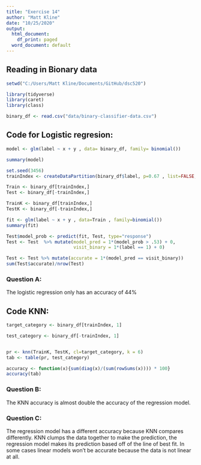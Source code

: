 ```yaml
---
title: "Exercise 14"
author: "Matt Kline"
date: "10/25/2020"
output:
  html_document:
    df_print: paged
  word_document: default
---
```


## Reading in Bionary data
```r
setwd("C:/Users/Matt Kline/Documents/GitHub/dsc520")

library(tidyverse)
library(caret)
library(class)

binary_df <- read.csv("data/binary-classifier-data.csv")
```

## Code for Logistic regresion:
```r
model <- glm(label ~ x + y , data= binary_df, family= binomial())

summary(model)

set.seed(3456)
trainIndex <- createDataPartition(binary_df$label, p=0.67 , list=FALSE, times=1)

Train <- binary_df[trainIndex,]
Test <- binary_df[-trainIndex,]

TrainK <- binary_df[trainIndex,]
TestK <- binary_df[-trainIndex,]

fit <- glm(label ~ x + y , data=Train , family=binomial())
summary(fit)

Test$model_prob <- predict(fit, Test, type="response")
Test <- Test  %>% mutate(model_pred = 1*(model_prob > .53) + 0,
                         visit_binary = 1*(label == 1) + 0)

Test <- Test %>% mutate(accurate = 1*(model_pred == visit_binary))
sum(Test$accurate)/nrow(Test)


```

### Question A:
The logistic regression only has an accuracy of 44%

## Code KNN:
```r
target_category <- binary_df[trainIndex, 1]

test_category <- binary_df[-trainIndex, 1]


pr <- knn(TrainK, TestK, cl=target_category, k = 6)
tab <- table(pr, test_category)

accuracy <- function(x){sum(diag(x)/(sum(rowSums(x)))) * 100}
accuracy(tab)

```

### Question B:
The KNN accuracy is almost double the accuracy of the regression model.

### Question C: 
The regression model has a different accuracy because KNN compares differently. KNN clumps the data together to make the prediction, the regression model makes its prediction based off of the line of best fit. In some cases linear models won't be accurate because the data is not linear at all. 


